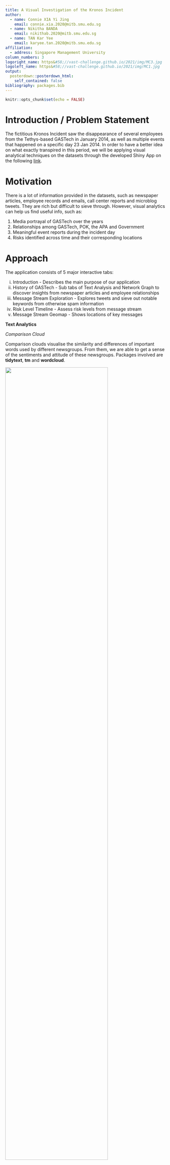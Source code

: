 ```yaml
---
title: A Visual Investigation of the Kronos Incident
author:
  - name: Connie XIA Yi Jing
    email: connie.xia.2020@mitb.smu.edu.sg
  - name: Nikitha BANDA
    email: nikithab.2020@mitb.smu.edu.sg
  - name: TAN Kar Yee
    email: karyee.tan.2020@mitb.smu.edu.sg
affiliation:
  - address: Singapore Management University
column_numbers: 3
logoright_name: https&#58;//vast-challenge.github.io/2021/img/MC3.jpg
logoleft_name: https&#58;//vast-challenge.github.io/2021/img/MC1.jpg
output: 
  posterdown::posterdown_html:
    self_contained: false
bibliography: packages.bib
---
```


```r
knitr::opts_chunk$set(echo = FALSE)
```

# Introduction / Problem Statement

The fictitious Kronos Incident saw the disappearance of several employees from the Tethys-based GASTech in January 2014, as well as multiple events that happened on a specific day 23 Jan 2014. In order to have a better idea on what exactly transpired in this period, we will be applying visual analytical techniques on the datasets through the developed Shiny App on the following [link](https://fuytio.shinyapps.io/VAST2021-T15-Shiny/).

# Motivation

There is a lot of information provided in the datasets, such as newspaper articles, employee records and emails, call center reports and microblog tweets. They are rich but difficult to sieve through. However, visual analytics can help us find useful info, such as:

1. Media portrayal of GASTech over the years
2. Relationships among GASTech, POK, the APA and Government
3. Meaningful event reports during the incident day
4. Risks identified across time and their corresponding locations

# Approach

The application consists of 5 major interactive tabs:

i) Introduction - Describes the main purpose of our application
ii) History of GASTech - Sub tabs of Text Analysis and Network Graph to discover insights from newspaper articles and employee relationships
iii) Message Stream Exploration -  Explores tweets and sieve out notable keywords from otherwise spam information
iv) Risk Level Timeline - Assess risk levels from message stream
v) Message Stream Geomap - Shows locations of key messages

**Text Analytics**

*Comparison Cloud*

Comparison clouds visualise the similarity and differences of important words used by different newsgroups. From them, we are able to get a sense of the sentiments and attitude of these newsgroups. Packages involved are **tidytext**, **tm** and **wordcloud**.

![](img/image03.png){width=80%}

*Textnet and Text Plot*

Textnet is used for clustering of newsgroups. The thickness of the edge connecting any two nodes represents how similar the two nodes are.

![](img/image02.png){width=32%}
![](img/image04.png){width=32%}
![](img/image05.png){width=32%}

The color of the node corresponds to the text communities, with the same color indicating a strong relationship between its components. Clusters are then formed to segment the newsgroups with similar characteristics. 

Upon visualizing the components in each cluster, text plot visualizations are conducted to pull out the word co-occurrences between word-pairs, so as to determine the context and content of each clusters. 

Packages used are **textnet**, **ggwordcloud**, **tidytext**, **udpipe** and **textplot**.

<!-- *Correlation Graphs*  --> <!-- not enough space -->
<!-- Correlation graphs are plotted to determine the correlation between different newsgroups using the Pearson method. From this, we are able to determine which newsgroups might be highly related in terms of their reports of certain events over the years. -->

<!-- ![](img/image06.png) -->

<!-- The R packages used are **widyr** and **ggraph**.  -->

*Term Frequency-Inverse Document Frequency (TF-IDF)*

TF-IDF (using **tidytext** package) measures the importance of a word/word-pair to a document in a collection of documents. It sieves out the most important events occurring during each period from the chatter.

![](img/image07.png){width=80%}

**Network Graphs (using tidygraph and ggraph)**

The email distribution flow from one person to another is visualised in terms of a network graph. The thickness of the edge implies the number of email passed between two nodes.

![](img/image09.png){width=48%}
![](img/image10.png){width=48%}

The email relationships of the employees are split into work-related and non-work related, in attempt to identify potential suspicious activities that might be transpiring between different employees.

**Timeline Charts**

Separate timeline charts are plotted using the **ggplot** package to look into the frequency of the microblog and call center reports over time. Through that, we aim to discover the risk levels indicated by the charts. 

A data table using the **DT** package is also linked to the charts to show the exact messages that are received.

**Geospatial Mapping**

Interactive geospatial mapping visualisation is performed using the **tmap** package so as to track the locations where those microblogs tweets and call center reports originate from. The interactive view mode allow layers to be removed or added, as well as show the exact messages by clicking on the points.

# Results

Placeholder

# Future Work

Further developments to the application can be implemented such that users can upload their own datasets, like text corpus into the application to conduct text and visual analysis on new datasets. 

# References

Placeholder
